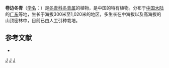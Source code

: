 {{Speciesbox 
| taxon = Ilex revoluta
| authority = Tam
}}
'''卷边冬青'''（[[学名|学名]]：{{lang|la|''Ilex revoluta''}}）是[[冬青科|冬青科]][[冬青属|冬青属]]的植物，是中国的特有植物。分布于[[中国大陆|中国大陆]]的[[广东|广东]]等地，生长于海拔300米至1,020米的地区，多生长在中海拔以及高海拔的山顶密林中，目前已由人工引种栽培。

== 参考文献 ==
<div class="references-small">
* {{cite web| url =http://www.bioinfo.cn/db05/KmzwSpecies.php?action=view&id=13976| title =卷边冬青| work =《中国高等植物数据库全库》| publisher =中国科学院微生物研究所| author =昆明植物研究所| accessdate =2009-02-24| deadurl =yes| archiveurl =https://web.archive.org/web/20160305033909/http://www.bioinfo.cn/db05/KmzwSpecies.php?action=view&id=13976| archivedate =2016-03-05}}
</div>
{{Taxonbar|from=Q10910801}}

[[Category:冬青属|J]]
[[Category:中國特有植物|J]]
[[Category:广东植物|J]]